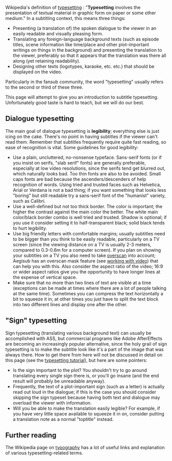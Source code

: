Wikipedia's definition of [http://en.wikipedia.org/wiki/Typesetting typesetting] : "'''Typesetting''' involves the presentation of textual material in graphic form on paper or some other medium." In a subtitling context, this means three things:
* Presenting (a translation of) the spoken dialogue to the viewer in an easily readable and visually pleasing form.
* Translating any foreign-language background texts (such as episode titles, scene information like time/place and other plot-important writings on things in the background) and presenting the translation to the viewer, preferably so that it appears that the translation was there all along (yet retaining readability).
* Designing other texts (logotypes, karaoke, etc. etc.) that should be displayed on the video.
Particularly in the fansub community, the word "typesetting" usually refers to the second or third of these three.

This page will attempt to give you an introduction to subtitle typesetting. Unfortunately good taste is hard to teach, but we will do our best.

==Dialogue typesetting==
The main goal of dialogue typesetting is '''legibility'''; everything else is just icing on the cake. There's no point in having subtitles if the viewer can't read them. Remember that subtitles frequently require quite fast reading, so ease of recognition is vital. Some guidelines for good legibility:
* Use a plain, uncluttered, no-nonsense typeface. Sans-serif fonts (or if you insist on serifs, "slab serif" fonts) are generally preferable, especially at low video resolutions, since the serifs tend get blurred out, which naturally looks bad. Too thin fonts are also to be avoided. Small caps fonts are bad because the ascenders/descenders of  help recognition of words. Using tried and trusted faces such as Helvetica, Arial or Verdana is not a bad thing; if you want something that looks less "boring" but still readable try a sans-serif font of the "humanist" variety, such as Calibri.
* Use a well-defined but not too thick border. The color is important; the higher the contrast against the main color the better. The white main color/black border combo is well tried and trusted. Shadow is optional; if you use it consider setting it to half-transparent black; solid black tends to hurt legibility.
* Use big friendly letters with comfortable margins; usually subtitles need to be bigger than you think to be easily readable, particularly on a TV screen (since the viewing distance on a TV is usually 2-3 meters, compared to 0.3-0.6m for a computer screen). If you plan on showing your subtitles on a TV you also need to take [http://en.wikipedia.org/wiki/Overscan overscan] into account; Aegisub has an overscan mask feature (see [[Video|working with video]]) that can help you with this. Also consider the aspect ratio of the video; 16:9 or wider aspect ratios give you the opportunity to have longer lines at the expense of vertical space.
* Make sure that no more than two lines of text are visible at a time (exceptions can be made at times where there are a lot of people talking at the same time). Sometimes you can compress the text horizontally a bit to squeeze it in; at other times you just have to split the text block into two different lines and display one after the other.

{{Todo|examples}}

=="Sign" typesetting==
Sign typesetting (translating various background text) can usually be accomplished with ASS, but commercial programs like Adobe AfterEffects are becoming an increasingly popular alternative, since the holy grail of sign typesetting is to make the subtitle look like it's a part of the image that was always there. How to get there from here will not be discussed in detail on this page (see the [[Typesetting Tutorial|typesetting tutorial]]), but here are some pointers:
* Is the sign important to the plot? You shouldn't try to go around translating every single sign there is, or you'll go insane (and the end result will probably be unreadable anyway).
* Frequently, the text of a plot-important sign (such as a letter) is actually read out loud in the dialogue; if this is the case you should consider skipping the sign typeset because having both text and dialogue may overload the viewer with information.
* Will you be able to make the translation easily legible? For example, if you have very little space available to squeeze it in on, consider putting a translation note as a normal "toptitle" instead.

{{Todo|images}}

==Further reading==
The Wikipedia page on [http://en.wikipedia.org/wiki/Typography typography] has a lot of useful links and explanation of various typesetting-related terms.